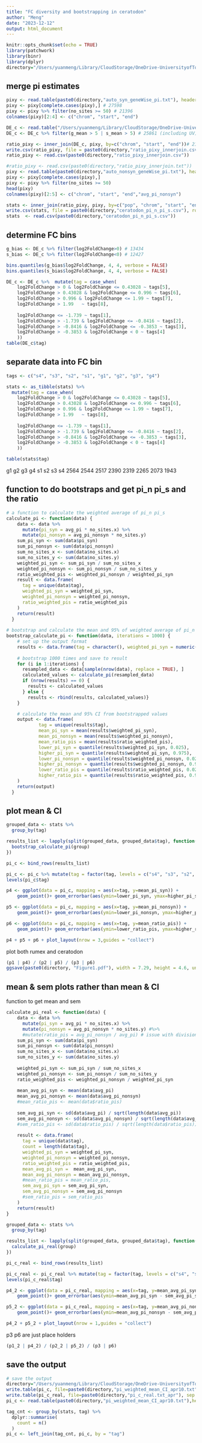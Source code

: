 ```yaml
---
title: "FC diversity and bootstrapping in ceratodon"
author: "Meng"
date: "2023-12-12"
output: html_document
---
```


```r
knitr::opts_chunk$set(echo = TRUE)
library(patchwork)
library(binr)
library(dplyr)
directory="/Users/yuanmeng/Library/CloudStorage/OneDrive-UniversityofToronto/Manuscripts/ceratodon_haploid_sel/diversity/"
```

## merge pi estimates
```r
pixy <- read.table(paste0(directory,"auto_syn_geneWise_pi.txt"), header=TRUE) 
pixy <- pixy[complete.cases(pixy),] # 27598
pixy <- pixy %>% filter(no_sites >= 50) # 21396
colnames(pixy)[2:4] <- c("chrom", "start", "end")

DE_c <- read.table("/Users/yuanmeng/Library/CloudStorage/OneDrive-UniversityofToronto/Manuscripts/ceratodon_haploid_sel/deseq2/DE_results_all.txt", header =T) # 30107
DE_c <- DE_c %>% filter(g_mean > 5 | s_mean > 5) # 25861 (including UV)

ratio_pixy <- inner_join(DE_c, pixy, by=c("chrom", "start", "end"))# 21084 (18615 no UV)
write.csv(ratio_pixy, file = paste0(directory,"ratio_pixy_innerjoin.csv"), row.names = FALSE, quote = FALSE)
ratio_pixy <- read.csv(paste0(directory,"ratio_pixy_innerjoin.csv"))

#ratio_pixy <- read.csv(paste0(directory,"ratio_pixy_innerjoin.txt"))
pixy <- read.table(paste0(directory,"auto_nonsyn_geneWise_pi.txt"), header=TRUE) 
pixy <- pixy[complete.cases(pixy),] 
pixy <- pixy %>% filter(no_sites >= 50) 
head(pixy)
colnames(pixy)[2:5] <- c("chrom", "start", "end","avg_pi_nonsyn")

stats <- inner_join(ratio_pixy, pixy, by=c("pop", "chrom", "start", "end")) #  (18615 no UV)
write.csv(stats, file = paste0(directory,"ceratodon_pi_n_pi_s.csv"), row.names = FALSE, quote = FALSE)
stats  <- read.csv(paste0(directory,"ceratodon_pi_n_pi_s.csv"))
```


## determine FC bins
```r
g_bias <- DE_c %>% filter(log2FoldChange>0) # 13434
s_bias <- DE_c %>% filter(log2FoldChange<0) # 12427

bins.quantiles(g_bias$log2FoldChange, 4, 4, verbose = FALSE)
bins.quantiles(s_bias$log2FoldChange, 4, 4, verbose = FALSE)

DE_c <- DE_c %>%  mutate(tag = case_when(
    log2FoldChange > 0 & log2FoldChange <= 0.43028 ~ tags[5],
    log2FoldChange > 0.43028 & log2FoldChange <= 0.996 ~ tags[6],
    log2FoldChange > 0.996 & log2FoldChange <= 1.99 ~ tags[7],
    log2FoldChange > 1.99   ~ tags[8],
    
    log2FoldChange <= -1.739 ~ tags[1],
    log2FoldChange > -1.739 & log2FoldChange <= -0.8416 ~ tags[2],
    log2FoldChange > -0.8416 & log2FoldChange <= -0.3853 ~ tags[3],
    log2FoldChange > -0.3853 & log2FoldChange < 0 ~ tags[4]
    ))
table(DE_c$tag)
```
                       
## separate data into FC bin
```r
tags <- c("s4", "s3", "s2", "s1", "g1", "g2", "g3", "g4")

stats <- as_tibble(stats) %>% 
  mutate(tag = case_when(
    log2FoldChange > 0 & log2FoldChange <= 0.43028 ~ tags[5],
    log2FoldChange > 0.43028 & log2FoldChange <= 0.996 ~ tags[6],
    log2FoldChange > 0.996 & log2FoldChange <= 1.99 ~ tags[7],
    log2FoldChange > 1.99   ~ tags[8],
    
    log2FoldChange <= -1.739 ~ tags[1],
    log2FoldChange > -1.739 & log2FoldChange <= -0.8416 ~ tags[2],
    log2FoldChange > -0.8416 & log2FoldChange <= -0.3853 ~ tags[3],
    log2FoldChange > -0.3853 & log2FoldChange < 0 ~ tags[4]
    ))

table(stats$tag)
```
g1   g2   g3   g4   s1   s2   s3   s4 
2564 2544 2517 2390 2319 2265 2073 1943 
           
## function to do bootstraps and get pi_n pi_s and the ratio
```r
# a function to calculate the weighted average of pi_n pi_s
calculate_pi <- function(data) {
    data <- data %>%
      mutate(pi_syn = avg_pi * no_sites.x) %>%
      mutate(pi_nonsyn = avg_pi_nonsyn * no_sites.y)
    sum_pi_syn <- sum(data$pi_syn)
    sum_pi_nonsyn <- sum(data$pi_nonsyn)
    sum_no_sites_x <- sum(data$no_sites.x)
    sum_no_sites_y <- sum(data$no_sites.y)
    weighted_pi_syn <- sum_pi_syn / sum_no_sites_x
    weighted_pi_nonsyn <- sum_pi_nonsyn / sum_no_sites_y
    ratio_weighted_pis <- weighted_pi_nonsyn / weighted_pi_syn
    result <- data.frame(
      tag = unique(data$tag),
      weighted_pi_syn = weighted_pi_syn,
      weighted_pi_nonsyn = weighted_pi_nonsyn,
      ratio_weighted_pis = ratio_weighted_pis
    )
    return(result)
  }
  
# bootstrap and calculate the mean and 95% of weighted average of pi_n pi_s pi_n/pi_s
bootstrap_calculate_pi <- function(data, iterations = 1000) {
    # set up the output format
    results <- data.frame(tag = character(), weighted_pi_syn = numeric(), weighted_pi_nonsyn = numeric(),   ratio_weighted_pis = numeric(), stringsAsFactors = FALSE)
    
    # bootstrap 1000 times and save to result
    for (i in 1:iterations) {
      resampled_data <- data[sample(nrow(data), replace = TRUE), ]
      calculated_values <- calculate_pi(resampled_data)
      if (nrow(results) == 0) {
        results <- calculated_values
      } else {
        results <- rbind(results, calculated_values)}
    }

    # calculate the mean and 95% CI from bootstrapped values
    output <- data.frame(
            tag = unique(results$tag),
            mean_pi_syn = mean(results$weighted_pi_syn),
            mean_pi_nonsyn = mean(results$weighted_pi_nonsyn),
            mean_ratio_pis = mean(results$ratio_weighted_pis),
            lower_pi_syn = quantile(results$weighted_pi_syn, 0.025),
            higher_pi_syn = quantile(results$weighted_pi_syn, 0.975),
            lower_pi_nonsyn = quantile(results$weighted_pi_nonsyn, 0.025),
            higher_pi_nonsyn = quantile(results$weighted_pi_nonsyn, 0.975),
            lower_ratio_pis = quantile(results$ratio_weighted_pis, 0.025),
            higher_ratio_pis = quantile(results$ratio_weighted_pis, 0.975)
    )
    return(output)
  }
```


## plot mean & CI
```r
grouped_data <- stats %>%
  group_by(tag)

results_list <- lapply(split(grouped_data, grouped_data$tag), function(group) {
  bootstrap_calculate_pi(group)
})

pi_c <- bind_rows(results_list)

pi_c <- pi_c %>% mutate(tag = factor(tag, levels = c("s4", "s3", "s2", "s1", "g1", "g2", "g3", "g4")))
levels(pi_c$tag)
```


```r
p4 <- ggplot(data = pi_c, mapping = aes(x=tag, y=mean_pi_syn)) + 
    geom_point()+ geom_errorbar(aes(ymin=lower_pi_syn, ymax=higher_pi_syn), width=.2, position=position_dodge(.9))+ ggtitle("d") +labs(x ="log2FoldChange",y = expression(pi[s]))+ theme_classic() + theme(text = element_text(size = 10), axis.title.x=element_blank(), axis.text.x=element_blank(), axis.ticks.x=element_blank())

p5 <- ggplot(data = pi_c, mapping = aes(x=tag, y=mean_pi_nonsyn)) + 
    geom_point()+ geom_errorbar(aes(ymin=lower_pi_nonsyn, ymax=higher_pi_nonsyn), width=.2, position=position_dodge(.9))+ ggtitle("e") +labs(x ="log2FoldChange",y = expression(pi[n]))+ theme_classic() + theme(text = element_text(size = 10), axis.title.x=element_blank(), axis.text.x=element_blank(), axis.ticks.x=element_blank())

p6 <- ggplot(data = pi_c, mapping = aes(x=tag, y=mean_ratio_pis)) + 
    geom_point()+ geom_errorbar(aes(ymin=lower_ratio_pis, ymax=higher_ratio_pis), width=.2, position=position_dodge(.9))+ ggtitle("f") +labs(x ="log2FoldChange",y = expression(paste(pi[n], "/", pi[s], " ratio")))+ theme_classic() + theme(text = element_text(size = 10), axis.title.x=element_blank(), axis.text.x=element_blank(), axis.ticks.x=element_blank())

p4 + p5 + p6 + plot_layout(nrow = 3,guides = "collect") 
```

plot both rumex and ceratodon
```r
(p1 | p4) / (p2 | p5) / (p3 | p6)
ggsave(paste0(directory, "Figure1.pdf"), width = 7.29, height = 4.6, units = "in")
```

## mean & sem plots rather than mean & CI
function to get mean and sem
```r
calculate_pi_real <- function(data) {
    data <- data %>%
      mutate(pi_syn = avg_pi * no_sites.x) %>%
      mutate(pi_nonsyn = avg_pi_nonsyn * no_sites.y) #%>%
      #mutate(ratio_pis = avg_pi_nonsyn / avg_pi) # issue with division by zero
    sum_pi_syn <- sum(data$pi_syn)
    sum_pi_nonsyn <- sum(data$pi_nonsyn)
    sum_no_sites_x <- sum(data$no_sites.x)
    sum_no_sites_y <- sum(data$no_sites.y)
    
    weighted_pi_syn <- sum_pi_syn / sum_no_sites_x
    weighted_pi_nonsyn <- sum_pi_nonsyn / sum_no_sites_y
    ratio_weighted_pis <- weighted_pi_nonsyn / weighted_pi_syn
    
    mean_avg_pi_syn <- mean(data$avg_pi)
    mean_avg_pi_nonsyn <- mean(data$avg_pi_nonsyn)
    #mean_ratio_pis <- mean(data$ratio_pis)
    
    sem_avg_pi_syn <- sd(data$avg_pi) / sqrt(length(data$avg_pi))
    sem_avg_pi_nonsyn <- sd(data$avg_pi_nonsyn) / sqrt(length(data$avg_pi_nonsyn))
    #sem_ratio_pis <- sd(data$ratio_pis) / sqrt(length(data$ratio_pis))
  
    result <- data.frame(
      tag = unique(data$tag),
      count = length(data$tag),
      weighted_pi_syn = weighted_pi_syn,
      weighted_pi_nonsyn = weighted_pi_nonsyn,
      ratio_weighted_pis = ratio_weighted_pis,
      mean_avg_pi_syn =  mean_avg_pi_syn,
      mean_avg_pi_nonsyn = mean_avg_pi_nonsyn,
      #mean_ratio_pis = mean_ratio_pis,
      sem_avg_pi_syn = sem_avg_pi_syn,
      sem_avg_pi_nonsyn = sem_avg_pi_nonsyn
      #sem_ratio_pis = sem_ratio_pis
    )
    return(result)
}
```


```r
grouped_data <- stats %>%
  group_by(tag)

results_list <- lapply(split(grouped_data, grouped_data$tag), function(group) {
  calculate_pi_real(group)
})

pi_c_real <- bind_rows(results_list)

pi_c_real <- pi_c_real %>% mutate(tag = factor(tag, levels = c("s4", "s3", "s2", "s1", "g1", "g2", "g3", "g4")))
levels(pi_c_real$tag)
```

```r
p4_2 <- ggplot(data = pi_c_real, mapping = aes(x=tag, y=mean_avg_pi_syn)) + 
    geom_point()+ geom_errorbar(aes(ymin=mean_avg_pi_syn - sem_avg_pi_syn, ymax=mean_avg_pi_syn + sem_avg_pi_syn), width=.2, position=position_dodge(.9))+ ggtitle("c") +labs(x ="log2FoldChange",y =expression(pi[s]))+ theme_classic() + theme(text = element_text(size = 10), axis.title.x=element_blank(), axis.text.x=element_blank(), axis.ticks.x=element_blank())

p5_2 <- ggplot(data = pi_c_real, mapping = aes(x=tag, y=mean_avg_pi_nonsyn)) + 
    geom_point()+ geom_errorbar(aes(ymin=mean_avg_pi_nonsyn - sem_avg_pi_nonsyn, ymax=mean_avg_pi_nonsyn + sem_avg_pi_nonsyn), width=.2, position=position_dodge(.9))+ ggtitle("d") +labs(x ="log2FoldChange",y =expression(pi[n]))+ theme_classic() + theme(text = element_text(size = 10), axis.title.x=element_blank(), axis.text.x=element_blank(), axis.ticks.x=element_blank())

p4_2 + p5_2 + plot_layout(nrow = 1,guides = "collect") 
```

p3 p6 are just place holders
```r
(p1_2 | p4_2) / (p2_2 | p5_2) / (p3 | p6)
```


## save the output
```r
# save the output
directory="/Users/yuanmeng/Library/CloudStorage/OneDrive-UniversityofToronto/Manuscripts/ceratodon_haploid_sel/diversity/"
write.table(pi_c, file=paste0(directory,"pi_weighted_mean_CI_apr10.txt"), sep = "\t",row.names = FALSE, quote = FALSE)
write.table(pi_c_real, file=paste0(directory,"pi_c_real.txt_apr"), sep = "\t",row.names = FALSE, quote = FALSE)
pi_c <- read.table(paste0(directory,"pi_weighted_mean_CI_apr10.txt"),header=T)

tag_cnt <- group_by(stats, tag) %>%
  dplyr::summarise(
    count = n()
  )
pi_c <- left_join(tag_cnt, pi_c, by = "tag")

```

